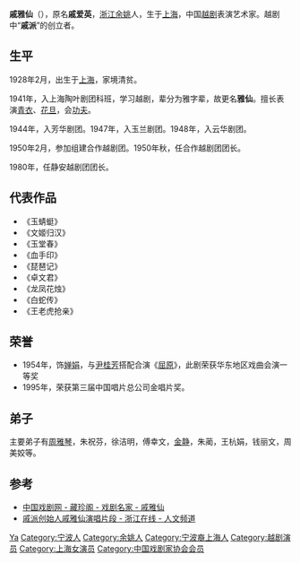 '''戚雅仙'''（{{bd|1928年|2月|2003年|1月27日}}），原名'''戚爱英'''，[[浙江|浙江]][[余姚|余姚]]人，生于[[上海|上海]]，中国[[越剧|越剧]]表演艺术家。越剧中“'''戚派'''”的创立者。

== 生平 ==
1928年2月，出生于[[上海|上海]]，家境清贫。

1941年，入上海陶叶剧团科班，学习越剧，辈分为雅字辈，故更名'''雅仙'''。擅长表演[[青衣_(戏剧)|青衣]]、[[花旦|花旦]]，会[[功夫|功夫]]。

1944年，入芳华剧团。1947年，入玉兰剧团。1948年，入云华剧团。

1950年2月，参加组建合作越剧团。1950年秋，任合作越剧团团长。

1980年，任静安越剧团团长。

== 代表作品 ==
*《玉蜻蜓》
*《文姬归汉》
*《玉堂春》
*《血手印》
*《琵琶记》
*《卓文君》
*《龙凤花烛》
*《白蛇传》
*《王老虎抢亲》

== 荣誉 ==
* 1954年，饰[[婵娟|婵娟]]，与[[尹桂芳|尹桂芳]]搭配合演《[[屈原|屈原]]》，此剧荣获华东地区戏曲会演一等奖
* 1995年，荣获第三届中国唱片总公司金唱片奖。

== 弟子 ==
主要弟子有[[周雅琴|周雅琴]]，朱祝芬，徐洁明，傅幸文，[[金静|金静]]，朱蔺，王杭娟，钱丽文，周美姣等。

== 参考 ==
* [https://web.archive.org/web/20070620170903/http://www.zhongguoxijuchang.com/xijumingjia/qiyaxian.htm 中国戏剧网 - 藏珍阁 - 戏剧名家 - 戚雅仙]
* [https://web.archive.org/web/20070825071413/http://culture.zjol.com.cn/05culture/system/2006/03/24/006533523.shtml 戚派创始人戚雅仙演唱片段 - 浙江在线 - 人文频道]

{{中国戏剧家协会第三届理事会}}
{{中国戏剧家协会第四届理事会}}

{{Authority control}}
{{DEFAULTSORT:Qi戚}}
[[Category:戚姓|Ya]]
[[Category:宁波人|Category:宁波人]]
[[Category:余姚人|Category:余姚人]]
[[Category:宁波裔上海人|Category:宁波裔上海人]]
[[Category:越剧演员|Category:越剧演员]]
[[Category:上海女演员|Category:上海女演员]]
[[Category:中国戏剧家协会会员|Category:中国戏剧家协会会员]]